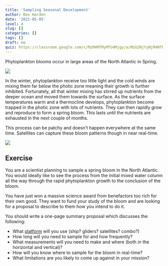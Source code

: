 ```yaml
---
title: 'Sampling Seasonal Development'
author: Ben Harden
date: '2021-05-05'
level: 4
slug: []
categories: []
tags: []
draft: no
quiz: https://classroom.google.com/c/MzM4MTMyMTU4Mjgy/a/MzU2NjYyNjM4NTQ5/details
---
```


Phytoplankton blooms occur in large areas of the North Atlantic in Spring.

![](spring_bloom.png)

In the winter, phytoplankton receive too little light and the cold winds are mixing them far below the photic zone meaning their growth is further inhibited. Fortunately, all that winter mixing has stirred up nutrients from the deeper ocean and moved them towards the surface. As the surface temperatures warm and a thermocline develops, phytoplankton become trapped in the photic zone with lots of nutrients. They can then rapidly grow and reproduce to form a spring bloom. This lasts until the nutrients are exhausted in the next couple of months.

This process can be patchy and doesn't happen everywhere at the same time. Satellites can capture these bloom patterns though in near real-time.

![](bloom_image.jpg)

## Exercise

You are a scientist planning to sample a spring bloom in the North Atlantic. You would ideally like to see the process from the initial mixed water column all the way through the rapid phytoplankton growth to the conclusion of the bloom.

You have just won a massive science award from benefactors too rich for their own good. They want to fund your study of the bloom and are looking for a proposal to describe to them how you intend to do it.

You should write a one-page summary proposal which discusses the following:

* What [platform](../../01-physical-oceanography/level-4/) will you use (ship? gliders? satellites? combo?)
* How long will you need to sample for and how frequently?
* What measurements will you need to make and where (both in the horizontal and vertical)?
* How will you know where to sample for the bloom in real-time?
* What limitations are you likely to come up against in your mission?